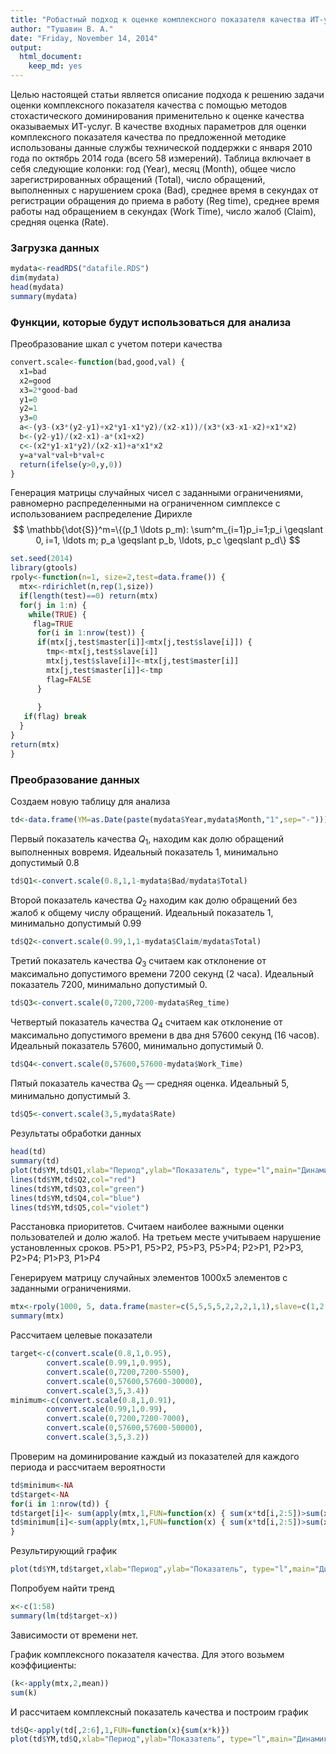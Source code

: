 ```yaml
---
title: "Робастный подход к оценке комплексного показателя качества ИТ-услуг"
author: "Тушавин В. А."
date: "Friday, November 14, 2014"
output:
  html_document:
    keep_md: yes
---
```


Целью настоящей статьи является описание подхода к решению задачи оценки комплексного показателя качества с помощью методов стохастического доминирования применительно к оценке качества оказываемых ИТ-услуг. В качестве входных параметров для оценки комплексного показателя качества по предложенной методике использованы данные службы технической поддержки с января 2010 года по октябрь 2014 года (всего 58 измерений). Таблица включает в себя следующие колонки: год (Year), месяц (Month), общее число зарегистрированных обращений (Total), число обращений, выполненных с нарушением срока (Bad), среднее время в секундах от регистрации обращения до приема в работу (Reg time), среднее время работы над обращением в секундах (Work Time), число жалоб (Claim), средняя оценка (Rate). 

### Загрузка данных
```r
mydata<-readRDS("datafile.RDS")
dim(mydata)
head(mydata)
summary(mydata)
```

### Функции, которые будут использоваться для анализа

Преобразование шкал с учетом потери качества
```r
convert.scale<-function(bad,good,val) {
  x1=bad
  x2=good
  x3=2*good-bad
  y1=0
  y2=1
  y3=0
  a<-(y3-(x3*(y2-y1)+x2*y1-x1*y2)/(x2-x1))/(x3*(x3-x1-x2)+x1*x2)
  b<-(y2-y1)/(x2-x1)-a*(x1+x2)
  c<-(x2*y1-x1*y2)/(x2-x1)+a*x1*x2
  y=a*val*val+b*val+c
  return(ifelse(y>0,y,0))
}

```
Генерация матрицы случайных чисел с заданными ограничениями, равномерно распределенными на ограниченном симплексе с использованием распределение Дирихле
$$  \mathbb{\dot{S}}^m=\{(p_1 \ldots p_m): \sum^m_{i=1}p_i=1;p_i \geqslant 0, i=1, \ldots m; p_a \geqslant p_b, \ldots, p_c \geqslant p_d\} $$

```r
set.seed(2014)
library(gtools)
rpoly<-function(n=1, size=2,test=data.frame()) {
  mtx<-rdirichlet(n,rep(1,size))
  if(length(test)==0) return(mtx) 
  for(j in 1:n) {
    while(TRUE) {
     flag=TRUE
      for(i in 1:nrow(test)) {
      if(mtx[j,test$master[i]]<mtx[j,test$slave[i]]) {
        tmp<-mtx[j,test$slave[i]]
        mtx[j,test$slave[i]]<-mtx[j,test$master[i]]
        mtx[j,test$master[i]]<-tmp
        flag=FALSE
      }
    
      }
   if(flag) break
  }
}
return(mtx)
}

```
### Преобразование данных

Создаем новую таблицу для анализа

```r
td<-data.frame(YM=as.Date(paste(mydata$Year,mydata$Month,"1",sep="-")))

```
Первый показатель качества $Q_1$, находим как долю обращений выполненных вовремя. Идеальный показатель 1, минимально допустимый 0.8

```r
td$Q1<-convert.scale(0.8,1,1-mydata$Bad/mydata$Total)
```

Второй показатель качества $Q_2$ находим как долю обращений без жалоб к общему числу обращений.
Идеальный показатель 1, минимально допустимый 0.99

```r
td$Q2<-convert.scale(0.99,1,1-mydata$Claim/mydata$Total)
```

Третий показатель качества $Q_3$ считаем как отклонение от максимально допустимого времени 7200 секунд (2 часа).  Идеальный показатель 7200, минимально допустимый 0.

```r
td$Q3<-convert.scale(0,7200,7200-mydata$Reg_time)
```
Четвертый показатель качества $Q_4$ считаем как отклонение от максимально допустимого времени в два дня 57600 секунд (16 часов).  Идеальный показатель 57600, минимально допустимый 0.

```r
td$Q4<-convert.scale(0,57600,57600-mydata$Work_Time)
```
Пятый показатель качества $Q_5$ --- средняя оценка. Идеальный 5, минимально допустимый 3.

```r
td$Q5<-convert.scale(3,5,mydata$Rate)
```
Результаты обработки данных

```r
head(td)
summary(td)
plot(td$YM,td$Q1,xlab="Период",ylab="Показатель", type="l",main="Динамика показателей качества",ylim=c(0,1))
lines(td$YM,td$Q2,col="red")
lines(td$YM,td$Q3,col="green")
lines(td$YM,td$Q4,col="blue")
lines(td$YM,td$Q5,col="violet")
```

Расстановка приоритетов. Считаем наиболее важными оценки пользователей и долю жалоб.
На третьем месте учитываем нарушение установленных сроков.
P5>P1, P5>P2, P5>P3, P5>P4; P2>P1, P2>P3, P2>P4; P1>P3, P1>P4

Генерируем матрицу случайных элементов 1000x5 элементов с заданными ограничениями.

```r
mtx<-rpoly(1000, 5, data.frame(master=c(5,5,5,5,2,2,2,1,1),slave=c(1,2,3,4,1,3,4,3,4)))
summary(mtx)

```

Рассчитаем целевые показатели 
```r
target<-c(convert.scale(0.8,1,0.95),
        convert.scale(0.99,1,0.995),
        convert.scale(0,7200,7200-5500),
        convert.scale(0,57600,57600-30000),
        convert.scale(3,5,3.4))
minimum<-c(convert.scale(0.8,1,0.91),
        convert.scale(0.99,1,0.99),
        convert.scale(0,7200,7200-7000),
        convert.scale(0,57600,57600-50000),
        convert.scale(3,5,3.2))
```

Проверим на доминирование каждый из показателей для каждого периода и рассчитаем вероятности

```r
td$minimum<-NA
td$target<-NA
for(i in 1:nrow(td)) {
td$target[i]<- sum(apply(mtx,1,FUN=function(x) { sum(x*td[i,2:5])>sum(x*target)}))/1000
td$minimum[i]<-sum(apply(mtx,1,FUN=function(x) { sum(x*td[i,2:5])>sum(x*minimum)}))/1000
}

```

Результирующий график

```r
plot(td$YM,td$target,xlab="Период",ylab="Показатель", type="l",main="Динамика показателей качества",lwd=2)
```

Попробуем найти тренд

```r
x<-c(1:58)
summary(lm(td$target~x))
```

Зависимости от времени нет.

График комплексного показателя качества. Для этого возьмем коэффициенты:

```r
(k<-apply(mtx,2,mean))
sum(k)
```
И рассчитаем комплексный показатель качества и построим график
```r
td$Q<-apply(td[,2:6],1,FUN=function(x){sum(x*k)})
plot(td$YM,td$Q,xlab="Период",ylab="Показатель", type="l",main="Динамика\n комплексного показателя качества",lwd=2)
```












